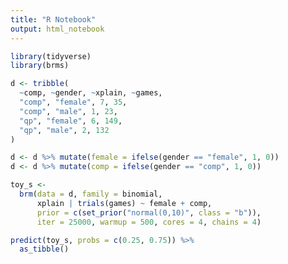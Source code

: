 ```yaml
---
title: "R Notebook"
output: html_notebook
---
```



```r
library(tidyverse)
library(brms)
```

```r
d <- tribble(
  ~comp, ~gender, ~xplain, ~games,
  "comp", "female", 7, 35,
  "comp", "male", 1, 23,
  "qp", "female", 6, 149,
  "qp", "male", 2, 132
)
```

```r
d <- d %>% mutate(female = ifelse(gender == "female", 1, 0))
d <- d %>% mutate(comp = ifelse(gender == "comp", 1, 0))
```

```r
toy_s <- 
  brm(data = d, family = binomial,
      xplain | trials(games) ~ female + comp,
      prior = c(set_prior("normal(0,10)", class = "b")),
      iter = 25000, warmup = 500, cores = 4, chains = 4)      
```

```r
predict(toy_s, probs = c(0.25, 0.75)) %>%
  as_tibble()
```